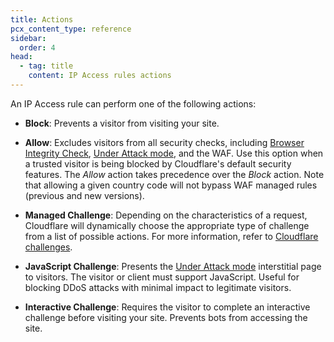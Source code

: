 ```yaml
---
title: Actions
pcx_content_type: reference
sidebar:
  order: 4
head:
  - tag: title
    content: IP Access rules actions
---
```


An IP Access rule can perform one of the following actions:

- **Block**: Prevents a visitor from visiting your site.

- **Allow**: Excludes visitors from all security checks, including [Browser Integrity Check](/waf/tools/browser-integrity-check/), [Under Attack mode](/fundamentals/reference/under-attack-mode/), and the WAF. Use this option when a trusted visitor is being blocked by Cloudflare's default security features. The _Allow_ action takes precedence over the _Block_ action. Note that allowing a given country code will not bypass WAF managed rules (previous and new versions).

- **Managed Challenge**: Depending on the characteristics of a request, Cloudflare will dynamically choose the appropriate type of challenge from a list of possible actions. For more information, refer to [Cloudflare challenges](/fundamentals/security/cloudflare-challenges/#managed-challenge-recommended).

- **JavaScript Challenge**: Presents the [Under Attack mode](/fundamentals/reference/under-attack-mode/) interstitial page to visitors. The visitor or client must support JavaScript. Useful for blocking DDoS attacks with minimal impact to legitimate visitors.

- **Interactive Challenge**: Requires the visitor to complete an interactive challenge before visiting your site. Prevents bots from accessing the site.
